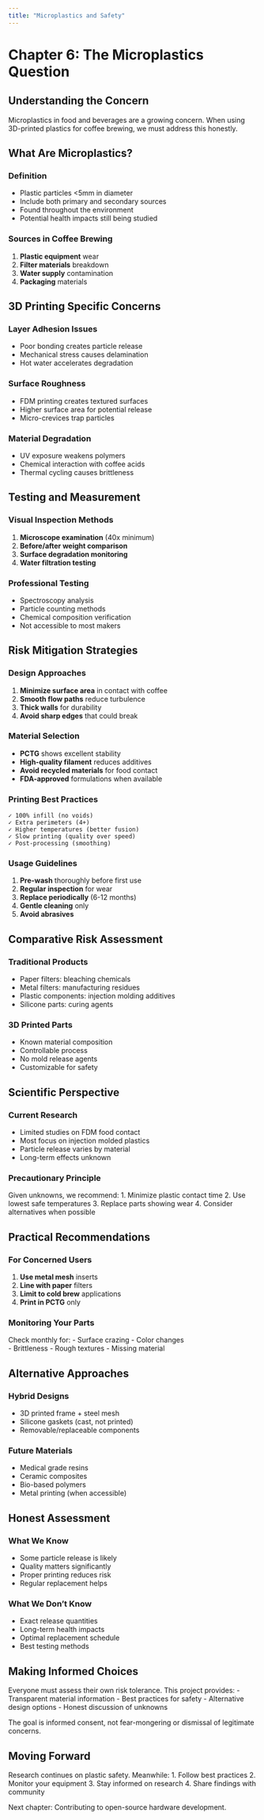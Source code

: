 ```yaml
---
title: "Microplastics and Safety"
---
```


# Chapter 6: The Microplastics Question

## Understanding the Concern

Microplastics in food and beverages are a growing concern. When using 3D-printed plastics for coffee brewing, we must address this honestly.

## What Are Microplastics?

### Definition
- Plastic particles <5mm in diameter
- Include both primary and secondary sources
- Found throughout the environment
- Potential health impacts still being studied

### Sources in Coffee Brewing
1. **Plastic equipment** wear
2. **Filter materials** breakdown  
3. **Water supply** contamination
4. **Packaging** materials

## 3D Printing Specific Concerns

### Layer Adhesion Issues
- Poor bonding creates particle release
- Mechanical stress causes delamination
- Hot water accelerates degradation

### Surface Roughness
- FDM printing creates textured surfaces
- Higher surface area for potential release
- Micro-crevices trap particles

### Material Degradation
- UV exposure weakens polymers
- Chemical interaction with coffee acids
- Thermal cycling causes brittleness

## Testing and Measurement

### Visual Inspection Methods
1. **Microscope examination** (40x minimum)
2. **Before/after weight comparison**
3. **Surface degradation monitoring**
4. **Water filtration testing**

### Professional Testing
- Spectroscopy analysis
- Particle counting methods
- Chemical composition verification
- Not accessible to most makers

## Risk Mitigation Strategies

### Design Approaches
1. **Minimize surface area** in contact with coffee
2. **Smooth flow paths** reduce turbulence
3. **Thick walls** for durability
4. **Avoid sharp edges** that could break

### Material Selection
- **PCTG** shows excellent stability
- **High-quality filament** reduces additives
- **Avoid recycled materials** for food contact
- **FDA-approved** formulations when available

### Printing Best Practices
```
✓ 100% infill (no voids)
✓ Extra perimeters (4+)
✓ Higher temperatures (better fusion)
✓ Slow printing (quality over speed)
✓ Post-processing (smoothing)
```

### Usage Guidelines
1. **Pre-wash** thoroughly before first use
2. **Regular inspection** for wear
3. **Replace periodically** (6-12 months)
4. **Gentle cleaning** only
5. **Avoid abrasives**

## Comparative Risk Assessment

### Traditional Products
- Paper filters: bleaching chemicals
- Metal filters: manufacturing residues
- Plastic components: injection molding additives
- Silicone parts: curing agents

### 3D Printed Parts
- Known material composition
- Controllable process
- No mold release agents
- Customizable for safety

## Scientific Perspective

### Current Research
- Limited studies on FDM food contact
- Most focus on injection molded plastics
- Particle release varies by material
- Long-term effects unknown

### Precautionary Principle
Given unknowns, we recommend:
1. Minimize plastic contact time
2. Use lowest safe temperatures
3. Replace parts showing wear
4. Consider alternatives when possible

## Practical Recommendations

### For Concerned Users
1. **Use metal mesh** inserts
2. **Line with paper** filters
3. **Limit to cold brew** applications
4. **Print in PCTG** only

### Monitoring Your Parts
Check monthly for:
- Surface crazing
- Color changes  
- Brittleness
- Rough textures
- Missing material

## Alternative Approaches

### Hybrid Designs
- 3D printed frame + steel mesh
- Silicone gaskets (cast, not printed)
- Removable/replaceable components

### Future Materials
- Medical grade resins
- Ceramic composites
- Bio-based polymers
- Metal printing (when accessible)

## Honest Assessment

### What We Know
- Some particle release is likely
- Quality matters significantly
- Proper printing reduces risk
- Regular replacement helps

### What We Don't Know
- Exact release quantities
- Long-term health impacts
- Optimal replacement schedule
- Best testing methods

## Making Informed Choices

Everyone must assess their own risk tolerance. This project provides:
- Transparent material information
- Best practices for safety
- Alternative design options
- Honest discussion of unknowns

The goal is informed consent, not fear-mongering or dismissal of legitimate concerns.

## Moving Forward

Research continues on plastic safety. Meanwhile:
1. Follow best practices
2. Monitor your equipment
3. Stay informed on research
4. Share findings with community

Next chapter: Contributing to open-source hardware development.